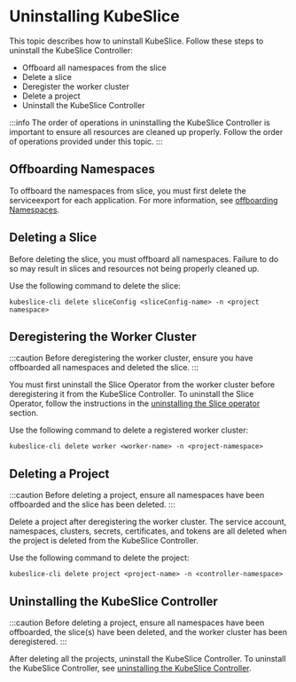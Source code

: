 # Uninstalling KubeSlice

This topic describes how to uninstall KubeSlice. Follow these steps to uninstall the KubeSlice Controller:

- Offboard all namespaces from the slice
- Delete a slice
- Deregister the worker cluster
- Delete a project
- Uninstall the KubeSlice Controller

:::info
The order of operations in uninstalling the KubeSlice Controller is important to ensure all resources are cleaned up properly. Follow the 
order of operations provided under this topic.
:::

## Offboarding Namespaces
To offboard the namespaces from slice, you must first delete the serviceexport for each application. For more information, see 
[offboarding Namespaces](/versioned_docs/0.4.0/getting-started-with-cloud-clusters/uninstalling-kubeslice/offboarding-namespaces.mdx).

 
## Deleting a Slice
Before deleting the slice, you must offboard all namespaces. Failure to do so may result in slices and resources not being properly cleaned up.

Use the following command to delete the slice:
```
kubeslice-cli delete sliceConfig <sliceConfig-name> -n <project namespace>
```
   
## Deregistering the Worker Cluster
:::caution
Before deregistering the worker cluster, ensure you have offboarded all namespaces and deleted the slice.
::: 

You must first uninstall the Slice Operator from the worker cluster before deregistering it from the KubeSlice Controller. To uninstall
the Slice Operator, follow the instructions in the [uninstalling the Slice operator](/versioned_docs/0.4.0/getting-started-with-cloud-clusters/uninstalling-kubeslice/deregistering-the-worker-cluster.mdx#uninstalling-the-slice-operator) 
section.

Use the following command to delete a registered worker cluster:
```
kubeslice-cli delete worker <worker-name> -n <project-namespace>
```

## Deleting a Project
:::caution
Before deleting a project, ensure all namespaces have been offboarded and the slice has been deleted.
:::

Delete a project after deregistering the worker cluster. The service account, namespaces, clusters, secrets, certificates, and tokens 
are all deleted when the project is deleted from the KubeSlice Controller.
   
Use the following command to delete the project:
```
kubeslice-cli delete project <project-name> -n <controller-namespace>
```

## Uninstalling the KubeSlice Controller
:::caution
Before deleting a project, ensure all namespaces have been offboarded, the slice(s) have been deleted, and the worker cluster has been deregistered.
:::
  
After deleting all the projects, uninstall the KubeSlice Controller. To uninstall the KubeSlice Controller, see
[uninstalling the KubeSlice Controller](/versioned_docs/0.4.0/getting-started-with-cloud-clusters/uninstalling-kubeslice/uninstalling-the-kubeslice-controller).
